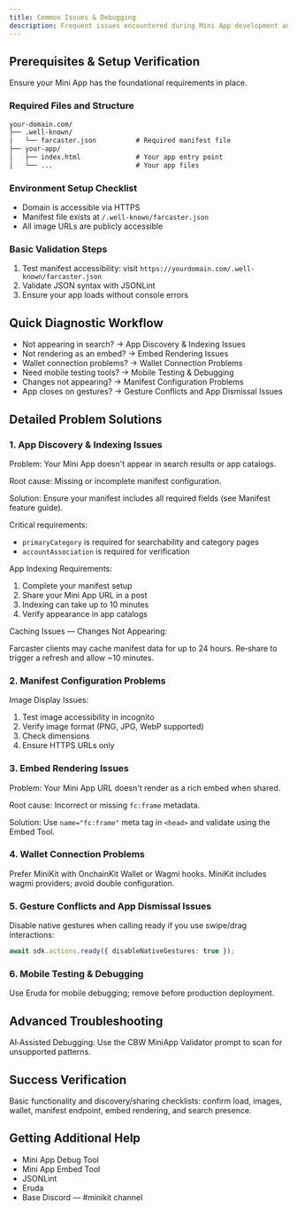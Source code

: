 ```yaml
---
title: Common Issues & Debugging
description: Frequent issues encountered during Mini App development and their solutions
---
```


## Prerequisites & Setup Verification

Ensure your Mini App has the foundational requirements in place.

### Required Files and Structure

```html
your-domain.com/
├── .well-known/
│   └── farcaster.json          # Required manifest file
├── your-app/
│   ├── index.html              # Your app entry point
│   └── ...                     # Your app files
```

### Environment Setup Checklist

- Domain is accessible via HTTPS  
- Manifest file exists at `/.well-known/farcaster.json`  
- All image URLs are publicly accessible

### Basic Validation Steps

1. Test manifest accessibility: visit `https://yourdomain.com/.well-known/farcaster.json`  
2. Validate JSON syntax with JSONLint  
3. Ensure your app loads without console errors

## Quick Diagnostic Workflow

- Not appearing in search? → App Discovery & Indexing Issues
- Not rendering as an embed? → Embed Rendering Issues
- Wallet connection problems? → Wallet Connection Problems
- Need mobile testing tools? → Mobile Testing & Debugging
- Changes not appearing? → Manifest Configuration Problems
- App closes on gestures? → Gesture Conflicts and App Dismissal Issues

## Detailed Problem Solutions

### 1. App Discovery & Indexing Issues

Problem: Your Mini App doesn't appear in search results or app catalogs.

Root cause: Missing or incomplete manifest configuration.

Solution: Ensure your manifest includes all required fields (see Manifest feature guide).

Critical requirements:

- `primaryCategory` is required for searchability and category pages  
- `accountAssociation` is required for verification

App Indexing Requirements:

1. Complete your manifest setup  
2. Share your Mini App URL in a post  
3. Indexing can take up to 10 minutes  
4. Verify appearance in app catalogs

Caching Issues — Changes Not Appearing:

Farcaster clients may cache manifest data for up to 24 hours. Re‑share to trigger a refresh and allow ~10 minutes.

### 2. Manifest Configuration Problems

Image Display Issues:

1. Test image accessibility in incognito  
2. Verify image format (PNG, JPG, WebP supported)  
3. Check dimensions  
4. Ensure HTTPS URLs only

### 3. Embed Rendering Issues

Problem: Your Mini App URL doesn't render as a rich embed when shared.

Root cause: Incorrect or missing `fc:frame` metadata.

Solution: Use `name="fc:frame"` meta tag in `<head>` and validate using the Embed Tool.

### 4. Wallet Connection Problems

Prefer MiniKit with OnchainKit Wallet or Wagmi hooks. MiniKit includes wagmi providers; avoid double configuration.

### 5. Gesture Conflicts and App Dismissal Issues

Disable native gestures when calling ready if you use swipe/drag interactions:

```ts
await sdk.actions.ready({ disableNativeGestures: true });
```

### 6. Mobile Testing & Debugging

Use Eruda for mobile debugging; remove before production deployment.

## Advanced Troubleshooting

AI‑Assisted Debugging: Use the CBW MiniApp Validator prompt to scan for unsupported patterns.

## Success Verification

Basic functionality and discovery/sharing checklists: confirm load, images, wallet, manifest endpoint, embed rendering, and search presence.

## Getting Additional Help

- Mini App Debug Tool  
- Mini App Embed Tool  
- JSONLint  
- Eruda  
- Base Discord — #minikit channel



